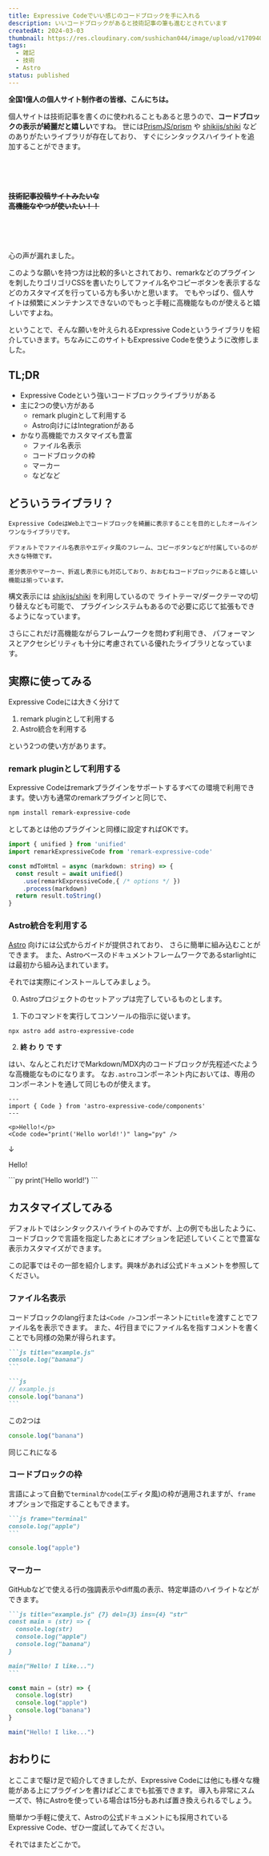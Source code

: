 ```yaml
---
title: Expressive Codeでいい感じのコードブロックを手に入れる
description: いいコードブロックがあると技術記事の筆も進むとされています
createdAt: 2024-03-03
thumbnail: https://res.cloudinary.com/sushichan044/image/upload/v1709402389/tech/expressive-code-is-amazing/dokyu_qb6kwk.png
tags:
  - 雑記
  - 技術
  - Astro
status: published
---
```


**全国1億人の個人サイト制作者の皆様、こんにちは。**

個人サイトは技術記事を書くのに使われることもあると思うので、**コードブロックの表示が綺麗だと嬉しい**ですね。
世には[PrismJS/prism](https://github.com/PrismJS/prism) や [shikijs/shiki](https://github.com/shikijs/shiki) などのありがたいライブラリが存在しており、
すぐにシンタックスハイライトを追加することができます。

<br /><br /><br />

<TextCard>**~~技術記事投稿サイトみたいな<br />高機能なやつが使いたい！！~~**</TextCard>

<br /><br /><br />

心の声が漏れました。

このような願いを持つ方は比較的多いとされており、remarkなどのプラグインを刺したりゴリゴリCSSを書いたりしてファイル名やコピーボタンを表示するなどのカスタマイズを行っている方も多いかと思います。
でもやっぱり、個人サイトは頻繁にメンテナンスできないのでもっと手軽に高機能なものが使えると嬉しいですよね。

<div class="divider"></div>

ということで、そんな願いを叶えられるExpressive Codeというライブラリを紹介していきます。ちなみにこのサイトもExpressive Codeを使うように改修しました。

<UrlCard url="https://github.com/expressive-code/expressive-code" />


## TL;DR
- Expressive Codeという強いコードブロックライブラリがある
- 主に2つの使い方がある
  - remark pluginとして利用する
  - Astro向けにはIntegrationがある
- かなり高機能でカスタマイズも豊富
  - ファイル名表示
  - コードブロックの枠
  - マーカー
  - などなど

## どういうライブラリ？

```plaintext title="introduction.txt" wrap
Expressive CodeはWeb上でコードブロックを綺麗に表示することを目的としたオールインワンなライブラリです。

デフォルトでファイル名表示やエディタ風のフレーム、コピーボタンなどが付属しているのが大きな特徴です。

差分表示やマーカー、折返し表示にも対応しており、おおむねコードブロックにあると嬉しい機能は揃っています。
```
構文表示には [shikijs/shiki](https://github.com/shikijs/shiki) を利用しているので
ライトテーマ/ダークテーマの切り替えなども可能で、
プラグインシステムもあるので必要に応じて拡張もできるようになっています。

さらにこれだけ高機能ながらフレームワークを問わず利用でき、
パフォーマンスとアクセシビリティも十分に考慮されている優れたライブラリとなっています。

## 実際に使ってみる

Expressive Codeには大きく分けて

1. remark pluginとして利用する
2. Astro統合を利用する

という2つの使い方があります。

### remark pluginとして利用する

Expressive Codeはremarkプラグインをサポートするすべての環境で利用できます。使い方も通常のremarkプラグインと同じで、

```bash
npm install remark-expressive-code
```

としてあとは他のプラグインと同様に設定すればOKです。

```ts title="example.ts"
import { unified } from 'unified'
import remarkExpressiveCode from 'remark-expressive-code'

const mdToHtml = async (markdown: string) => {
  const result = await unified()
    .use(remarkExpressiveCode,{ /* options */ })
    .process(markdown)
  return result.toString()
}
```

### Astro統合を利用する

[Astro](https://astro.build/) 向けには公式からガイドが提供されており、
さらに簡単に組み込むことができます。
また、Astroベースのドキュメントフレームワークであるstarlightには最初から組み込まれています。

<UrlCard caption="このドキュメントもstarlight製です" url="https://expressive-code.com/installation/#astro" />


それでは実際にインストールしてみましょう。

0. Astroプロジェクトのセットアップは完了しているものとします。

1. 下のコマンドを実行してコンソールの指示に従います。

```bash
npx astro add astro-expressive-code
```

2. **終 わ り で す**

はい、なんとこれだけでMarkdown/MDX内のコードブロックが先程述べたような高機能なものになります。
なお`.astro`コンポーネント内においては、専用のコンポーネントを通して同じものが使えます。

<div class="divider"></div>

```astro title="example.astro"
---
import { Code } from 'astro-expressive-code/components'
---

<p>Hello!</p>
<Code code="print('Hello world!')" lang="py" />
```
↓

<p>Hello!</p>
```py
print('Hello world!')
```

## カスタマイズしてみる

デフォルトではシンタックスハイライトのみですが、上の例でも出したように、
コードブロックで言語を指定したあとにオプションを記述していくことで豊富な表示カスタマイズができます。

この記事ではその一部を紹介します。興味があれば公式ドキュメントを参照してください。

<UrlCard url="https://expressive-code.com/key-features/syntax-highlighting/" />

### ファイル名表示

コードブロックのlang行または`<Code />`コンポーネントに`title`を渡すことでファイル名を表示できます。
また、4行目までにファイル名を指すコメントを書くことでも同様の効果が得られます。


````md
```js title="example.js"
console.log("banana")
```
````

````md
```js
// example.js
console.log("banana")
```
````
この2つは
<div class="divider"></div>

```js title="example.js"
console.log("banana")
```

同じこれになる

### コードブロックの枠

言語によって自動で`terminal`か`code`(エディタ風)の枠が適用されますが、`frame`オプションで指定することもできます。

````md
```js frame="terminal"
console.log("apple")
```
````

```js frame="terminal"
console.log("apple")
```

### マーカー

GitHubなどで使える行の強調表示やdiff風の表示、特定単語のハイライトなどができます。

````md
```js title="example.js" {7} del={3} ins={4} "str"
const main = (str) => {
  console.log(str)
  console.log("apple")
  console.log("banana")
}

main("Hello! I like...")
```
````

```js title="example.js" {7} del={3} ins={4} "str"
const main = (str) => {
  console.log(str)
  console.log("apple")
  console.log("banana")
}

main("Hello! I like...")
```

## おわりに

とここまで駆け足で紹介してきましたが、Expressive Codeには他にも様々な機能がある上にプラグインを書けばどこまでも拡張できます。
導入も非常にスムーズで、特にAstroを使っている場合は15分もあれば置き換えられるでしょう。

簡単かつ手軽に使えて、Astroの公式ドキュメントにも採用されているExpressive Code、ぜひ一度試してみてください。

それではまたどこかで。
